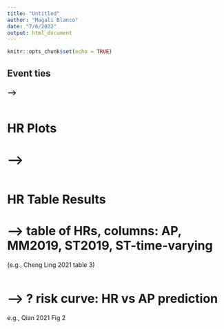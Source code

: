 ```yaml
---
title: "Untitled"
author: "Magali Blanco"
date: "7/6/2022"
output: html_document
---
```


```r
knitr::opts_chunk$set(echo = TRUE)
```


## Event ties
### --> 

```r

```



# HR Plots

# --> 

```r

```

# HR Table Results 

# --> table of HRs, columns: AP, MM2019, ST2019, ST-time-varying 
(e.g., Cheng Ling 2021 table 3)


```r

```


# --> ? risk curve: HR vs AP prediction 
e.g., Qian 2021 Fig 2


```r

```




